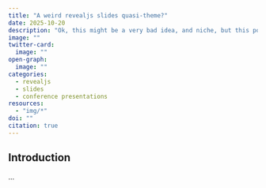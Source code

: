 ```yaml
---
title: "A weird revealjs slides quasi-theme?"
date: 2025-10-20
description: "Ok, this might be a very bad idea, and niche, but this post describes a revealjs theme or modification of the default theme to make slides that I think work well for scholarly presentation."
image: ""
twitter-card:
  image: ""
open-graph:
  image: ""
categories:
  - revealjs
  - slides
  - conference presentations
resources:
  - "img/*"
doi: ""
citation: true
---
```



## Introduction

...